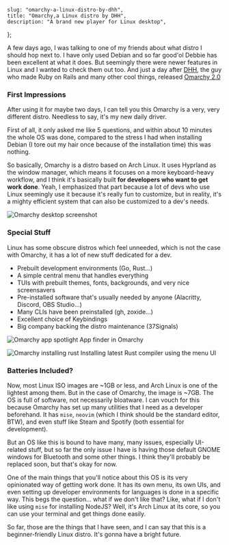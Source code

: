     slug: "omarchy-a-linux-distro-by-dhh",
    title: "Omarchy,a Linux distro by DHH",
    description: "A brand new player for Linux desktop",
};

A few days ago, I was talking to one of my friends about what distro I should hop next to. I have only used Debian and so far good'ol Debbie has been excellent at what it does. 
But seemingly there were newer features in Linux and I wanted to check them out too. And just a day after [DHH](https://www.linkedin.com/in/david-heinemeier-hansson-374b18221/), the guy who made Ruby on Rails and many other cool things, released [Omarchy 2.0](https://omarchy.org/)

### First Impressions

After using it for maybe two days, I can tell you this Omarchy is a very, very different distro. Needless to say, it's my new daily driver.

First of all, it only asked me like 5 questions, and within about 10 minutes the whole OS was done, compared to the stress I had when installing Debian (I tore out my hair once because of the installation time) this was nothing.

So basically, Omarchy is a distro based on Arch Linux. It uses Hyprland as the window manager, which means it focuses on a more keyboard-heavy workflow, and I think it's basically built **for developers who want to get work done**. 
Yeah, I emphasized that part because a lot of devs who use Linux seemingly use it because it's really fun to customize, but in reality, it's a mighty efficient system that can also be customized to a dev's needs.

![Omarchy desktop screenshot](/content/omarchy-a-linux-distro-by-dhh/assets/1.png)

### Special Stuff
Linux has some obscure distros which feel unneeded, which is not the case with Omarchy, it has a lot of new stuff dedicated for a dev.

- Prebuilt development environments (Go, Rust...)
- A simple central menu that handles everything
- TUIs with prebuilt themes, fonts, backgrounds, and very nice screensavers
- Pre-installed software that's usually needed by anyone (Alacritty, Discord, OBS Studio...)
- Many CLIs have been preinstalled (gh, zoxide...)
- Excellent choice of Keybindings
- Big company backing the distro maintenance (37Signals)

![Omarchy app spotlight](/content/omarchy-a-linux-distro-by-dhh/assets/2.png)
App finder in Omarchy

![Omarchy installing rust](/content/omarchy-a-linux-distro-by-dhh/assets/3.png)
Installing latest Rust compiler using the menu UI

### Batteries Included?

Now, most Linux ISO images are ~1GB or less, and Arch Linux is one of the lightest among them. But in the case of Omarchy, the image is ~7GB. The OS is full of software, not necessarily bloatware. I can vouch for this because Omarchy has set up many utilities that I need as a developer beforehand. It has `mise`, `neovim` (which I think should be the standard editor, BTW), and even stuff like Steam and Spotify (both essential for development).

But an OS like this is bound to have many, many issues, especially UI-related stuff, but so far the only issue I have is having those default GNOME windows for Bluetooth and some other things. I think they'll probably be replaced soon, but that's okay for now.

One of the main things that you'll notice about this OS is its very opinionated way of getting work done. It has its own menu, its own UIs, and even setting up developer environments for languages is done in a specific way. This begs the question... what if we don't like that? Like, what if I don't like using `mise` for installing NodeJS? Well, it's Arch Linux at its core, so you can use your terminal and get things done easily.

So far, those are the things that I have seen, and I can say that this is a beginner-friendly Linux distro. It's gonna have a bright future.
